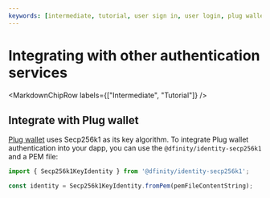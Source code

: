 ```yaml
---
keywords: [intermediate, tutorial, user sign in, user login, plug wallet, authentication, authentication services, plug, wallet]
---
```



# Integrating with other authentication services 

<MarkdownChipRow labels={["Intermediate", "Tutorial"]} />

## Integrate with Plug wallet

[Plug wallet](https://www.plug-wallet.com/) uses Secp256k1 as its key algorithm. To integrate Plug wallet authentication into your dapp, you can use the `@dfinity/identity-secp256k1` and a PEM file:

```js
import { Secp256k1KeyIdentity } from '@dfinity/identity-secp256k1';

const identity = Secp256k1KeyIdentity.fromPem(pemFileContentString);
```
